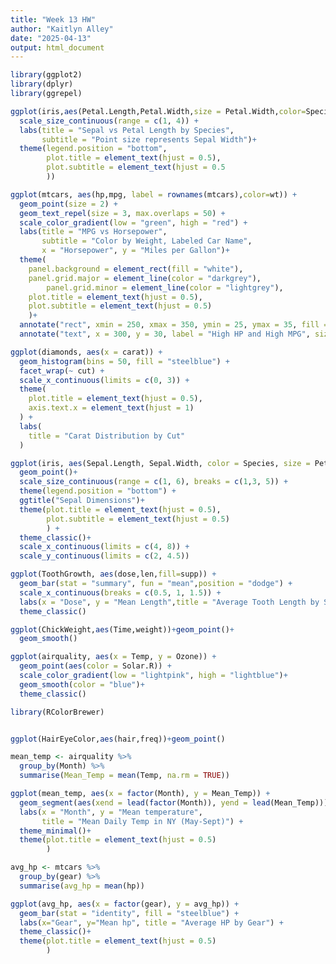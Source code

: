 ```yaml
---
title: "Week 13 HW"
author: "Kaitlyn Alley"
date: "2025-04-13"
output: html_document
---
```



```r
library(ggplot2)
library(dplyr)
library(ggrepel)
```
```r
ggplot(iris,aes(Petal.Length,Petal.Width,size = Petal.Width,color=Species))+geom_point(alpha=0.7) +
  scale_size_continuous(range = c(1, 4)) +
  labs(title = "Sepal vs Petal Length by Species",
       subtitle = "Point size represents Sepal Width")+
  theme(legend.position = "bottom",
        plot.title = element_text(hjust = 0.5),
        plot.subtitle = element_text(hjust = 0.5
        ))

```
```r
ggplot(mtcars, aes(hp,mpg, label = rownames(mtcars),color=wt)) +
  geom_point(size = 2) +
  geom_text_repel(size = 3, max.overlaps = 50) +
  scale_color_gradient(low = "green", high = "red") +
  labs(title = "MPG vs Horsepower",
       subtitle = "Color by Weight, Labeled Car Name",
       x = "Horsepower", y = "Miles per Gallon")+
  theme(
    panel.background = element_rect(fill = "white"),
    panel.grid.major = element_line(color = "darkgrey"),
        panel.grid.minor = element_line(color = "lightgrey"),
    plot.title = element_text(hjust = 0.5),
    plot.subtitle = element_text(hjust = 0.5)
    )+
  annotate("rect", xmin = 250, xmax = 350, ymin = 25, ymax = 35, fill = "blue", alpha = 0.3) +
  annotate("text", x = 300, y = 30, label = "High HP and High MPG", size = 4, color = "black")
```


```r
ggplot(diamonds, aes(x = carat)) +
  geom_histogram(bins = 50, fill = "steelblue") +
  facet_wrap(~ cut) +
  scale_x_continuous(limits = c(0, 3)) +
  theme(
    plot.title = element_text(hjust = 0.5),
    axis.text.x = element_text(hjust = 1)
  ) +
  labs(
    title = "Carat Distribution by Cut"
  )
```


```r
ggplot(iris, aes(Sepal.Length, Sepal.Width, color = Species, size = Petal.Length)) +
  geom_point()+
  scale_size_continuous(range = c(1, 6), breaks = c(1,3, 5)) +
  theme(legend.position = "bottom") +
  ggtitle("Sepal Dimensions")+
  theme(plot.title = element_text(hjust = 0.5),
        plot.subtitle = element_text(hjust = 0.5)
        ) +
  theme_classic()+
  scale_x_continuous(limits = c(4, 8)) +
  scale_y_continuous(limits = c(2, 4.5))
```

```r
ggplot(ToothGrowth, aes(dose,len,fill=supp)) +
  geom_bar(stat = "summary", fun = "mean",position = "dodge") +
  scale_x_continuous(breaks = c(0.5, 1, 1.5)) +
  labs(x = "Dose", y = "Mean Length",title = "Average Tooth Length by Supplement and Dose")+
  theme_classic()
```

```r
ggplot(ChickWeight,aes(Time,weight))+geom_point()+
  geom_smooth()
```


```r

ggplot(airquality, aes(x = Temp, y = Ozone)) +
  geom_point(aes(color = Solar.R)) +
  scale_color_gradient(low = "lightpink", high = "lightblue")+
  geom_smooth(color = "blue")+
  theme_classic()
```


```r
library(RColorBrewer)


ggplot(HairEyeColor,aes(hair,freq))+geom_point()
```

```r
mean_temp <- airquality %>%
  group_by(Month) %>%
  summarise(Mean_Temp = mean(Temp, na.rm = TRUE))

ggplot(mean_temp, aes(x = factor(Month), y = Mean_Temp)) +
  geom_segment(aes(xend = lead(factor(Month)), yend = lead(Mean_Temp)))+ 
  labs(x = "Month", y = "Mean temperature", 
       title = "Mean Daily Temp in NY (May-Sept)") +
  theme_minimal()+
  theme(plot.title = element_text(hjust = 0.5)
        )
```

```r
avg_hp <- mtcars %>%
  group_by(gear) %>%
  summarise(avg_hp = mean(hp))

ggplot(avg_hp, aes(x = factor(gear), y = avg_hp)) +
  geom_bar(stat = "identity", fill = "steelblue") +
  labs(x="Gear", y="Mean hp", title = "Average HP by Gear") +
  theme_classic()+
  theme(plot.title = element_text(hjust = 0.5)
        )
```



